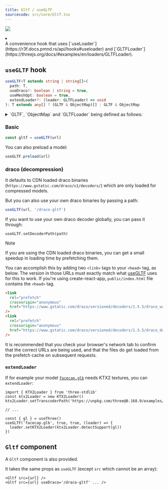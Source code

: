 ```yaml
---
title: Gltf / useGLTF
sourcecode: src/core/Gltf.tsx
---
```


[![](https://img.shields.io/badge/-storybook-%23ff69b4)](https://drei.pmnd.rs/?path=/story/loaders-gltf)

<Grid cols={4}>
  <li>
    <Codesandbox id="z3xdgr" />
  </li>
</Grid>

<Intro>
  A convenience hook that uses [`useLoader`](https://r3f.docs.pmnd.rs/api/hooks#useloader) and
  [`GLTFLoader`](https://threejs.org/docs/#examples/en/loaders/GLTFLoader).
</Intro>

## `useGLTF` hook

```ts
useGLTF<T extends string | string[]>(
  path: T,
  useDraco?: boolean | string = true,
  useMeshOpt: boolean = true,
  extendLoader?: (loader: GLTFLoader) => void
): T extends any[] ? (GLTF & ObjectMap)[] : GLTF & ObjectMap
```

<details>

{' '}
<summary>`GLTF`, `ObjectMap` and `GLTFLoader` being defined as follows:</summary>

- [`GLTF`](https://github.com/pmndrs/three-stdlib/blob/9d656b26c80e2c356df0d016ba7fddc55da50577/src/loaders/GLTFLoader.d.ts#L25C1-L40C2):

  ```ts
  export interface GLTF {
    animations: AnimationClip[]
    scene: Group
    scenes: Group[]
    cameras: Camera[]
    asset: {
      copyright?: string
      generator?: string
      version?: string
      minVersion?: string
      extensions?: any
      extras?: any
    }
    parser: GLTFParser
    userData: any
  }
  ```

- [`ObjectMap`](https://github.com/pmndrs/react-three-fiber/blob/818e383b0a06ac02b8b96fa5437bb198736ea23d/packages/fiber/src/core/utils.ts#L93) being:

  ```ts
  type ObjectMap = {
    nodes: {
      [name: string]: THREE.Object3D
    }
    materials: {
      [name: string]: THREE.Material
    }
  }
  ```

- [`GLTFLoader`](https://github.com/pmndrs/three-stdlib/blob/9d656b26c80e2c356df0d016ba7fddc55da50577/src/loaders/GLTFLoader.d.ts#L42) defined here

</details>

### Basic

```jsx
const gltf = useGLTF(url)
```

You can also preload a model:

```jsx
useGLTF.preload(url)
```

### draco (decompression)

It defaults to CDN loaded draco binaries (`https://www.gstatic.com/draco/v1/decoders/`) which are only loaded for compressed models.

But you can also use your own draco binaries by passing a path:

```jsx
useGLTF(url, '/draco-gltf')
```

If you want to use your own draco decoder globally, you can pass it through:

```tsx
useGLTF.setDecoderPath(path)
```

> [!Note]
> If you are using the CDN loaded draco binaries, you can get a small speedup in loading time by prefetching them.
>
> You can accomplish this by adding two `<link>` tags to your `<head>` tag, as below. The version in those URLs must exactly match what [useGLTF](src/core/useGLTF.tsx#L18) uses for this to work. If you're using create-react-app, `public/index.html` file contains the `<head>` tag.
>
> ```html
> <link
>   rel="prefetch"
>   crossorigin="anonymous"
>   href="https://www.gstatic.com/draco/versioned/decoders/1.5.5/draco_wasm_wrapper.js"
> />
> <link
>   rel="prefetch"
>   crossorigin="anonymous"
>   href="https://www.gstatic.com/draco/versioned/decoders/1.5.5/draco_decoder.wasm"
> />
> ```
>
> It is recommended that you check your browser's network tab to confirm that the correct URLs are being used, and that the files do get loaded from the prefetch cache on subsequent requests.

### `extendLoader`

If for example your model [`facecap.glb`](https://github.com/mrdoob/three.js/blob/master/examples/models/gltf/facecap.glb) needs KTX2 textures, you can `extendLoader`:

```tsx
import { KTX2Loader } from 'three-stdlib'
const ktx2Loader = new KTX2Loader()
ktx2Loader.setTranscoderPath('https://unpkg.com/three@0.168.0/examples/jsm/libs/basis/')

// ...

const { gl } = useThree()
useGLTF('facecap.glb', true, true, (loader) => {
  loader.setKTX2Loader(ktx2Loader.detectSupport(gl))
})
```

## `Gltf` component

A `Gltf` component is also provided.

It takes the same props as `useGLTF` (except `src` which cannot be an array):

```tsx
<Gltf src={url} />
<Gltf src={url} useDraco='/draco-gltf' ... />
```
